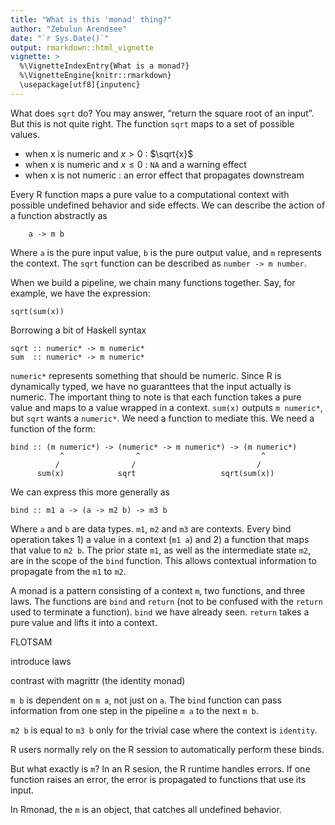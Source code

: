 ```yaml
---
title: "What is this 'monad' thing?"
author: "Zebulun Arendsee"
date: "`r Sys.Date()`"
output: rmarkdown::html_vignette
vignette: >
  %\VignetteIndexEntry{What is a monad?}
  %\VignetteEngine{knitr::rmarkdown}
  \usepackage[utf8]{inputenc}
---
```


What does `sqrt` do? You may answer, "return the square root of an input". But
this is not quite right. The function `sqrt` maps to a set of possible values.

 * when x is numeric and $x > 0$ : $\sqrt{x}$ 
 * when x is numeric and $x \le 0$ : `NA` and a warning effect
 * when x is not numeric : an error effect that propagates downstream

Every R function maps a pure value to a computational context with possible
undefined behavior and side effects. We can describe the action of a function
abstractly as

```
    a -> m b
```

Where `a` is the pure input value, `b` is the pure output value, and `m`
represents the context. The `sqrt` function can be described as `number -> m
number`.

When we build a pipeline, we chain many functions together. Say, for example,
we have the expression:

```
sqrt(sum(x))
```

Borrowing a bit of Haskell syntax

```
sqrt :: numeric* -> m numeric*
sum  :: numeric* -> m numeric*
```

`numeric*` represents something that should be numeric. Since R is dynamically
typed, we have no guaranttees that the input actually is numeric. The important
thing to note is that each function takes a pure value and maps to a value
wrapped in a context. `sum(x)` outputs `m numeric*`, but `sqrt` wants a
`numeric*`. We need a function to mediate this. We need a function of the form:

```
bind :: (m numeric*) -> (numeric* -> m numeric*) -> (m numeric*) 
           ^                ^                           ^
          /                /                           /
      sum(x)            sqrt                   sqrt(sum(x))
```

We can express this more generally as

```
bind :: m1 a -> (a -> m2 b) -> m3 b
```

Where `a` and `b` are data types. `m1`, `m2` and `m3` are contexts. Every bind
operation takes 1) a value in a context (`m1 a`) and 2) a function that maps
that value to `m2 b`. The prior state `m1`, as well as the intermediate state
`m2`, are in the scope of the `bind` function. This allows contextual
information to propagate from the `m1` to `m2`.

A monad is a pattern consisting of a context `m`, two functions, and three
laws. The functions are `bind` and `return` (not to be confused with the
`return` used to terminate a function). `bind` we have already seen. `return`
takes a pure value and lifts it into a context.

FLOTSAM

introduce laws

contrast with magrittr (the identity monad)

`m b` is dependent on `m a`, not just on `a`. The `bind` function can pass
information from one step in the pipeline `m a` to the next `m b`.

`m2 b` is equal to `m3 b` only for the trivial case where the context is
`identity`.  

R users normally rely on the R session to automatically perform these binds. 

But what exactly is `m`? In an R sesion, the R runtime handles errors. If one
function raises an error, the error is propagated to functions that use its
input.

In Rmonad, the `m` is an object, that catches all undefined behavior.
